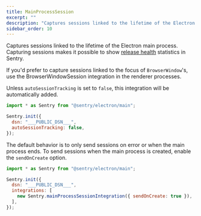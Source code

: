 ```yaml
---
title: MainProcessSession
excerpt: ""
description: "Captures sessions linked to the lifetime of the Electron main process. (default)"
sidebar_order: 10
---
```


Captures sessions linked to the lifetime of the Electron main process. Capturing sessions makes it possible to show [release health](/product/releases/health/) statistics in Sentry.

If you'd prefer to capture sessions linked to the focus of `BrowserWindow`'s,
use the <PlatformLink
to="/configuration/integrations/browserwindowsession">BrowserWindowSession</PlatformLink>
integration in the renderer processes.

Unless `autoSessionTracking` is set to `false`, this integration will be automatically added.

<SignInNote />

```javascript
import * as Sentry from "@sentry/electron/main";

Sentry.init({
  dsn: "___PUBLIC_DSN___",
  autoSessionTracking: false,
});
```

The default behavior is to only send sessions on error or when the main process ends. To send sessions when the main process is created, enable the `sendOnCreate` option.

```javascript
import * as Sentry from "@sentry/electron/main";

Sentry.init({
  dsn: "___PUBLIC_DSN___",
  integrations: [
    new Sentry.mainProcessSessionIntegration({ sendOnCreate: true }),
  ],
});
```
